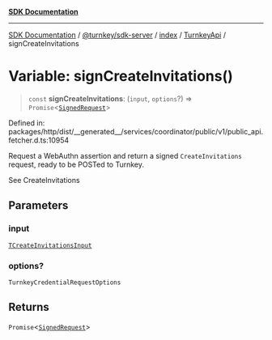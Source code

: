 [**SDK Documentation**](../../../../../../README.mdx)

***

[SDK Documentation](../../../../../../packages.mdx) / [@turnkey/sdk-server](../../../../README.mdx) / [index](../../../README.mdx) / [TurnkeyApi](../README.mdx) / signCreateInvitations

# Variable: signCreateInvitations()

> `const` **signCreateInvitations**: (`input`, `options`?) => `Promise`\<[`SignedRequest`](../../../../../http/index/type-aliases/SignedRequest.mdx)\>

Defined in: packages/http/dist/\_\_generated\_\_/services/coordinator/public/v1/public\_api.fetcher.d.ts:10954

Request a WebAuthn assertion and return a signed `CreateInvitations` request, ready to be POSTed to Turnkey.

See CreateInvitations

## Parameters

### input

[`TCreateInvitationsInput`](../type-aliases/TCreateInvitationsInput.mdx)

### options?

`TurnkeyCredentialRequestOptions`

## Returns

`Promise`\<[`SignedRequest`](../../../../../http/index/type-aliases/SignedRequest.mdx)\>
